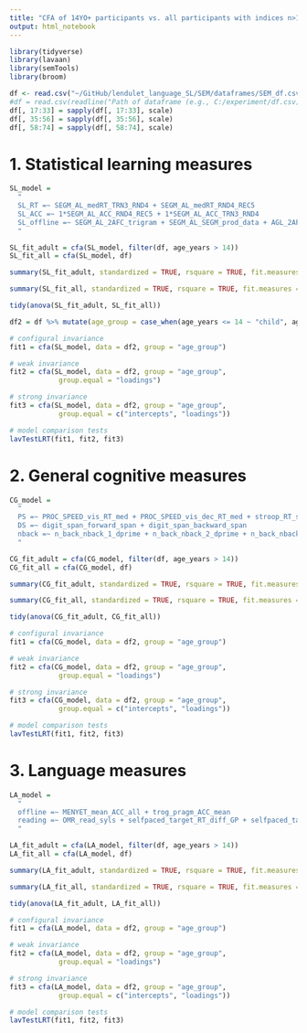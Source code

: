 ```yaml
---
title: "CFA of 14YO+ participants vs. all participants with indices n>100"
output: html_notebook
---
```


```r
library(tidyverse)
library(lavaan)
library(semTools)
library(broom)
```

```r
df <- read.csv("~/GitHub/lendulet_language_SL/SEM/dataframes/SEM_df.csv")
#df = read.csv(readline("Path of dataframe (e.g., C:/experiment/df.csv): "))
df[, 17:33] = sapply(df[, 17:33], scale)
df[, 35:56] = sapply(df[, 35:56], scale)
df[, 58:74] = sapply(df[, 58:74], scale)
```

# 1. Statistical learning measures

```r
SL_model =
  "
  SL_RT =~ SEGM_AL_medRT_TRN3_RND4 + SEGM_AL_medRT_RND4_REC5
  SL_ACC =~ 1*SEGM_AL_ACC_RND4_REC5 + 1*SEGM_AL_ACC_TRN3_RND4
  SL_offline =~ SEGM_AL_2AFC_trigram + SEGM_AL_SEGM_prod_data + AGL_2AFC_phr + AGL_2AFC_sent + AGL_prod
  "
```

```r
SL_fit_adult = cfa(SL_model, filter(df, age_years > 14))
SL_fit_all = cfa(SL_model, df)
```

```r
summary(SL_fit_adult, standardized = TRUE, rsquare = TRUE, fit.measures = TRUE)
```

```r
summary(SL_fit_all, standardized = TRUE, rsquare = TRUE, fit.measures = TRUE)
```

```r
tidy(anova(SL_fit_adult, SL_fit_all))
```

```r
df2 = df %>% mutate(age_group = case_when(age_years <= 14 ~ "child", age_years > 14 ~ "adult"))
```

```r

# configural invariance
fit1 = cfa(SL_model, data = df2, group = "age_group")

# weak invariance
fit2 = cfa(SL_model, data = df2, group = "age_group",
            group.equal = "loadings")

# strong invariance
fit3 = cfa(SL_model, data = df2, group = "age_group",
            group.equal = c("intercepts", "loadings"))

# model comparison tests
lavTestLRT(fit1, fit2, fit3)
```



# 2. General cognitive measures

```r
CG_model =
  "
  PS =~ PROC_SPEED_vis_RT_med + PROC_SPEED_vis_dec_RT_med + stroop_RT_score + simon_RT_score
  DS =~ digit_span_forward_span + digit_span_backward_span
  nback =~ n_back_nback_1_dprime + n_back_nback_2_dprime + n_back_nback_3_dprime
  "
```

```r
CG_fit_adult = cfa(CG_model, filter(df, age_years > 14))
CG_fit_all = cfa(CG_model, df)
```

```r
summary(CG_fit_adult, standardized = TRUE, rsquare = TRUE, fit.measures = TRUE)
```

```r
summary(CG_fit_all, standardized = TRUE, rsquare = TRUE, fit.measures = TRUE)
```

```r
tidy(anova(CG_fit_adult, CG_fit_all))
```

```r

# configural invariance
fit1 = cfa(CG_model, data = df2, group = "age_group")

# weak invariance
fit2 = cfa(CG_model, data = df2, group = "age_group",
            group.equal = "loadings")

# strong invariance
fit3 = cfa(CG_model, data = df2, group = "age_group",
            group.equal = c("intercepts", "loadings"))

# model comparison tests
lavTestLRT(fit1, fit2, fit3)
```



# 3. Language measures

```r
LA_model =
  "
  offline =~ MENYET_mean_ACC_all + trog_pragm_ACC_mean
  reading =~ OMR_read_syls + selfpaced_target_RT_diff_GP + selfpaced_target_RT_diff_sertes
  "
```

```r
LA_fit_adult = cfa(LA_model, filter(df, age_years > 14))
LA_fit_all = cfa(LA_model, df)
```

```r
summary(LA_fit_adult, standardized = TRUE, rsquare = TRUE, fit.measures = TRUE)
```

```r
summary(LA_fit_all, standardized = TRUE, rsquare = TRUE, fit.measures = TRUE)
```

```r
tidy(anova(LA_fit_adult, LA_fit_all))
```


```r

# configural invariance
fit1 = cfa(LA_model, data = df2, group = "age_group")

# weak invariance
fit2 = cfa(LA_model, data = df2, group = "age_group",
            group.equal = "loadings")

# strong invariance
fit3 = cfa(LA_model, data = df2, group = "age_group",
            group.equal = c("intercepts", "loadings"))

# model comparison tests
lavTestLRT(fit1, fit2, fit3)
```


